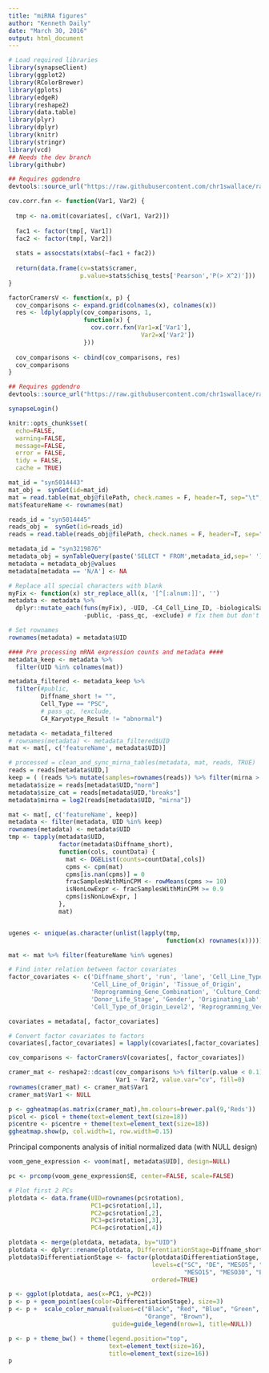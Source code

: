 ```yaml
---
title: "miRNA figures"
author: "Kenneth Daily"
date: "March 30, 2016"
output: html_document
---
```


```r
# Load required libraries
library(synapseClient)
library(ggplot2)
library(RColorBrewer)
library(gplots)
library(edgeR)
library(reshape2)
library(data.table)
library(plyr)
library(dplyr)
library(knitr)
library(stringr)
library(vcd)
## Needs the dev branch
library(githubr)

## Requires ggdendro
devtools::source_url("https://raw.githubusercontent.com/chr1swallace/random-functions/master/R/ggplot-heatmap.R")

cov.corr.fxn <- function(Var1, Var2) {
  
  tmp <- na.omit(covariates[, c(Var1, Var2)])
  
  fac1 <- factor(tmp[, Var1])
  fac2 <- factor(tmp[, Var2])
  
  stats = assocstats(xtabs(~fac1 + fac2))
  
  return(data.frame(cv=stats$cramer,
                    p.value=stats$chisq_tests['Pearson','P(> X^2)']))
}

factorCramersV <- function(x, p) {
  cov_comparisons <- expand.grid(colnames(x), colnames(x))
  res <- ldply(apply(cov_comparisons, 1, 
                     function(x) {
                       cov.corr.fxn(Var1=x['Var1'],
                                     Var2=x['Var2'])
                     }))
  
  cov_comparisons <- cbind(cov_comparisons, res)
  cov_comparisons
}

## Requires ggdendro
devtools::source_url("https://raw.githubusercontent.com/chr1swallace/random-functions/master/R/ggplot-heatmap.R")

synapseLogin()

knitr::opts_chunk$set(
  echo=FALSE,
  warning=FALSE,
  message=FALSE,
  error = FALSE,
  tidy = FALSE,
  cache = TRUE)
```

```r
mat_id = "syn5014443"
mat_obj =  synGet(id=mat_id)
mat = read.table(mat_obj@filePath, check.names = F, header=T, sep="\t", row.names=1)
mat$featureName <- rownames(mat)

reads_id = "syn5014445"
reads_obj =  synGet(id=reads_id)
reads = read.table(reads_obj@filePath, check.names = F, header=T, sep="\t", row.names=1)
```

```r
metadata_id = "syn3219876"
metadata_obj = synTableQuery(paste('SELECT * FROM',metadata_id,sep=' '))
metadata = metadata_obj@values
metadata[metadata == 'N/A'] <- NA

# Replace all special characters with blank
myFix <- function(x) str_replace_all(x, '[^[:alnum:]]', '')
metadata <- metadata %>%
  dplyr::mutate_each(funs(myFix), -UID, -C4_Cell_Line_ID, -biologicalSampleName,
                     -public, -pass_qc, -exclude) # fix them but don't touch some columns

# Set rownames
rownames(metadata) = metadata$UID
```

```r
#### Pre processing mRNA expression counts and metadata ####
metadata_keep <- metadata %>% 
  filter(UID %in% colnames(mat))

metadata_filtered <- metadata_keep %>%
  filter(#public,
         Diffname_short != "",
         Cell_Type == "PSC",
         # pass_qc, !exclude,
         C4_Karyotype_Result != "abnormal")

metadata <- metadata_filtered
# rownames(metadata) <- metadata_filtered$UID
mat <- mat[, c('featureName', metadata$UID)]
```

```r
# processed = clean_and_sync_mirna_tables(metadata, mat, reads, TRUE)
reads = reads[metadata$UID,]
keep = ( (reads %>% mutate(samples=rownames(reads)) %>% filter(mirna > 500000 & norm > 0.2))[,"samples"] )
metadata$size = reads[metadata$UID,"norm"]
metadata$size_cat = reads[metadata$UID,"breaks"]
metadata$mirna = log2(reads[metadata$UID, "mirna"])

mat <- mat[, c('featureName', keep)]
metadata <- filter(metadata, UID %in% keep)
rownames(metadata) <- metadata$UID
tmp <- tapply(metadata$UID,
              factor(metadata$Diffname_short),
              function(cols, countData) {
                mat <- DGEList(counts=countData[,cols])
                cpms <- cpm(mat)
                cpms[is.nan(cpms)] = 0
                fracSamplesWithMinCPM <- rowMeans(cpms >= 10)
                isNonLowExpr <- fracSamplesWithMinCPM >= 0.9
                cpms[isNonLowExpr, ]
              },
              mat)


ugenes <- unique(as.character(unlist(lapply(tmp, 
                                            function(x) rownames(x)))))

mat <- mat %>% filter(featureName %in% ugenes)

```

```r
# Find inter relation between factor covariates
factor_covariates <- c('Diffname_short', 'run', 'lane', 'Cell_Line_Type',
                       'Cell_Line_of_Origin', 'Tissue_of_Origin',
                       'Reprogramming_Gene_Combination', 'Culture_Conditions',
                       'Donor_Life_Stage', 'Gender', 'Originating_Lab', 'Donor_ID',
                       'Cell_Type_of_Origin_Level2', 'Reprogramming_Vector_Type')

covariates = metadata[, factor_covariates]

# Convert factor covariates to factors
covariates[,factor_covariates] = lapply(covariates[,factor_covariates], factor)

cov_comparisons <- factorCramersV(covariates[, factor_covariates])

cramer_mat <- reshape2::dcast(cov_comparisons %>% filter(p.value < 0.1), 
                              Var1 ~ Var2, value.var="cv", fill=0)
rownames(cramer_mat) <- cramer_mat$Var1
cramer_mat$Var1 <- NULL

p <- ggheatmap(as.matrix(cramer_mat),hm.colours=brewer.pal(9,'Reds'))
p$col <- p$col + theme(text=element_text(size=18))
p$centre <- p$centre + theme(text=element_text(size=18))
ggheatmap.show(p, col.width=1, row.width=0.15)


```

Principal components analysis of initial normalized data (with NULL design)
```r
voom_gene_expression <- voom(mat[, metadata$UID], design=NULL)

pc <- prcomp(voom_gene_expression$E, center=FALSE, scale=FALSE)

# Plot first 2 PCs
plotdata <- data.frame(UID=rownames(pc$rotation), 
                       PC1=pc$rotation[,1], 
                       PC2=pc$rotation[,2],
                       PC3=pc$rotation[,3],
                       PC4=pc$rotation[,4])

plotdata <- merge(plotdata, metadata, by="UID")
plotdata <- dplyr::rename(plotdata, DifferentiationStage=Diffname_short)
plotdata$DifferentiationStage <- factor(plotdata$DifferentiationStage,
                                        levels=c("SC", "DE", "MESO5", "ECTO",
                                                 "MESO15", "MESO30", "EB"),
                                        ordered=TRUE)

p <- ggplot(plotdata, aes(x=PC1, y=PC2))
p <- p + geom_point(aes(color=DifferentiationStage), size=3)
p <- p +  scale_color_manual(values=c("Black", "Red", "Blue", "Green", "Purple",
                                      "Orange", "Brown"),
                             guide=guide_legend(nrow=1, title=NULL))

p <- p + theme_bw() + theme(legend.position="top",
                            text=element_text(size=16),
                            title=element_text(size=16)) 
p
```

